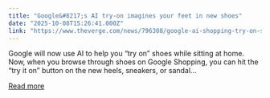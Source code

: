 ```yaml
---
title: "Google&#8217;s AI try-on imagines your feet in new shoes"
date: "2025-10-08T15:26:41.000Z"
link: "https://www.theverge.com/news/796308/google-ai-shopping-try-on-shoes"
---
```


Google will now use AI to help you “try on” shoes while sitting at home. Now, when you browse through shoes on Google Shopping, you can hit the “try it on” button on the new heels, sneakers, or sandal...

[Read more](https://www.theverge.com/news/796308/google-ai-shopping-try-on-shoes)
